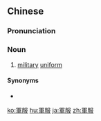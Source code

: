 {{also|军服}}
==Chinese==
{{zh-forms|s=军服}}

===Pronunciation===
{{zh-pron
|m=jūnfú
|mn=kun-ho̍k
|cat=n
}}

===Noun===
{{zh-noun}}

# [[military]] [[uniform]]

====Synonyms====
* {{zh-l|軍裝}}

[[ko:軍服]]
[[hu:軍服]]
[[ja:軍服]]
[[zh:軍服]]